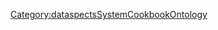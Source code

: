 {{PropertyPage
|SMWHasType=Boolean
|PredicateClass=Property
}}
[[Category:dataspectsSystemCookbookOntology]]